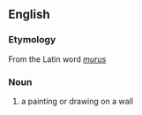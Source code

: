 ==English==
===Etymology===
From the Latin word ''[[murus]]''

===Noun===
#a painting or drawing on a wall